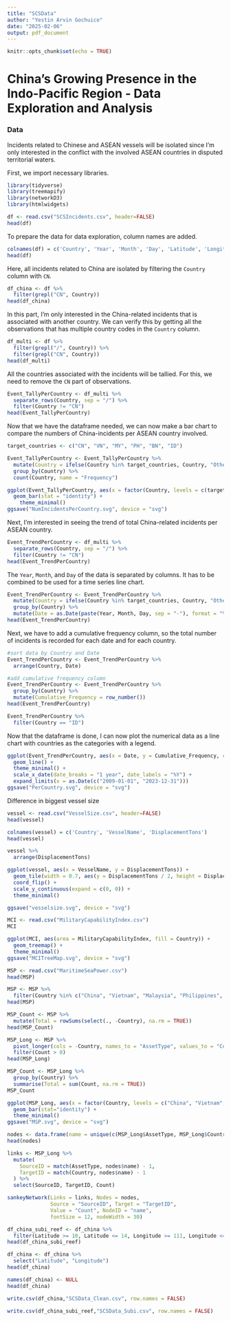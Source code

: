 ```yaml
---
title: "SCSData"
author: "Yestin Arvin Gochuico"
date: "2025-02-06"
output: pdf_document
---
```


```r
knitr::opts_chunk$set(echo = TRUE)
```
# China's Growing Presence in the Indo-Pacific Region  - Data Exploration and Analysis
### Data
Incidents related to Chinese and ASEAN vessels will be isolated since I'm only interested in the conflict with the involved ASEAN countries in disputed territorial waters.

First, we import necessary libraries.
```r
library(tidyverse)
library(treemapify)
library(networkD3)
library(htmlwidgets)
```

```r
df <- read.csv("SCSIncidents.csv", header=FALSE)
head(df)
```
To prepare the data for data exploration, column names are added.
```r
colnames(df) = c('Country', 'Year', 'Month', 'Day', 'Latitude', 'Longitude', 'Level', 'Notes')
head(df)
```
Here, all incidents related to China are isolated by filtering the `Country` column with `CN`.
```r
df_china <- df %>%
  filter(grepl("CN", Country))
head(df_china)
```
In this part, I'm only interested in the China-related incidents that is associated with another country. We can verify this by getting all the observations that has multiple country codes in the `Country` column.
```r
df_multi <- df %>%
  filter(grepl("/", Country)) %>%
  filter(grepl("CN", Country))
head(df_multi)
```
All the countries associated with the incidents will be tallied. For this, we need to remove the `CN` part of observations.
```r
Event_TallyPerCountry <- df_multi %>%
  separate_rows(Country, sep = "/") %>%
  filter(Country != "CN")
head(Event_TallyPerCountry)
```
Now that we have the dataframe needed, we can now make a bar chart to compare the numbers of China-incidents per ASEAN country involved. 
```r
target_countries <- c("CN", "VN", "MY", "PH", "BN", "ID")

Event_TallyPerCountry <- Event_TallyPerCountry %>%
  mutate(Country = ifelse(Country %in% target_countries, Country, "Others")) %>%
  group_by(Country) %>%
  count(Country, name = "Frequency")
```

```r
ggplot(Event_TallyPerCountry, aes(x = factor(Country, levels = c(target_countries, "Others")), y = Frequency)) +
  geom_bar(stat = "identity") +
    theme_minimal()
ggsave("NumIncidentsPerCountry.svg", device = "svg")
```
Next, I'm interested in seeing the trend of total China-related incidents per ASEAN country.
```r
Event_TrendPerCountry <- df_multi %>%
  separate_rows(Country, sep = "/") %>%
  filter(Country != "CN")
head(Event_TrendPerCountry)
```
The `Year`, `Month`, and `Day` of the data is separated by columns. It has to be combined to be used for a time series line chart.
```r
Event_TrendPerCountry <- Event_TrendPerCountry %>%
  mutate(Country = ifelse(Country %in% target_countries, Country, "Others")) %>%
  group_by(Country) %>%
  mutate(Date = as.Date(paste(Year, Month, Day, sep = "-"), format = "%Y-%m-%d"))
head(Event_TrendPerCountry)
```
Next, we have to add a cumulative frequency column, so the total number of incidents is recorded for each date and for each country.
```r
#sort data by Country and Date
Event_TrendPerCountry <- Event_TrendPerCountry %>%
  arrange(Country, Date)

#add cumulative frequency column
Event_TrendPerCountry <- Event_TrendPerCountry %>%
  group_by(Country) %>%
  mutate(Cumulative_Frequency = row_number())
head(Event_TrendPerCountry)
```
```r
Event_TrendPerCountry %>%
  filter(Country == "ID")
```
Now that the dataframe is done, I can now plot the numerical data as a line chart with countries as the categories with a legend.
```r
ggplot(Event_TrendPerCountry, aes(x = Date, y = Cumulative_Frequency, color = Country)) +
  geom_line() +
  theme_minimal() +
  scale_x_date(date_breaks = "1 year", date_labels = "%Y") +
  expand_limits(x = as.Date(c("2009-01-01", "2023-12-31")))
ggsave("PerCountry.svg", device = "svg")
```

Difference in biggest vessel size
```r
vessel <- read.csv("VesselSize.csv", header=FALSE)
head(vessel)
```
```r
colnames(vessel) = c('Country', 'VesselName', 'DisplacementTons')
head(vessel)
```
```r
vessel %>%
  arrange(DisplacementTons)
```

```r
ggplot(vessel, aes(x = VesselName, y = DisplacementTons)) +
  geom_tile(width = 0.7, aes(y = DisplacementTons / 2, height = DisplacementTons)) +
  coord_flip() +
  scale_y_continuous(expand = c(0, 0)) +
  theme_minimal()

ggsave("vesselsize.svg", device = "svg")
```
```r
MCI <- read.csv("MilitaryCapabilityIndex.csv")
MCI
```


```r
ggplot(MCI, aes(area = MilitaryCapabilityIndex, fill = Country)) +
  geom_treemap() +
  theme_minimal()
ggsave("MCITreeMap.svg", device = "svg")
```

```r
MSP <- read.csv("MaritimeSeaPower.csv")
head(MSP)
```
```r
MSP <- MSP %>%
  filter(Country %in% c("China", "Vietnam", "Malaysia", "Philippines", "Brunei", "Indonesia"))
head(MSP)
```
```r
MSP_Count <- MSP %>%
  mutate(Total = rowSums(select(., -Country), na.rm = TRUE))
head(MSP_Count)
```

```r
MSP_Long <- MSP %>%
  pivot_longer(cols = -Country, names_to = "AssetType", values_to = "Count") %>%
  filter(Count > 0)
head(MSP_Long)
```
```r
MSP_Count <- MSP_Long %>%
  group_by(Country) %>%
  summarise(Total = sum(Count, na.rm = TRUE))
MSP_Count
```
```r
ggplot(MSP_Long, aes(x = factor(Country, levels = c("China", "Vietnam", "Philippines", "Malaysia", "Indonesia", "Brunei")), y= Count, fill = Country)) +
  geom_bar(stat="identity") +
  theme_minimal()
ggsave("MSP.svg", device = "svg")
```

```r
nodes <- data.frame(name = unique(c(MSP_Long$AssetType, MSP_Long$Country)))
head(nodes)
```

```r
links <- MSP_Long %>%
  mutate(
    SourceID = match(AssetType, nodes$name) - 1,
    TargetID = match(Country, nodes$name) - 1
  ) %>%
  select(SourceID, TargetID, Count)
```
```r
sankeyNetwork(Links = links, Nodes = nodes,
              Source = "SourceID", Target = "TargetID",
              Value = "Count", NodeID = "name",
              fontSize = 12, nodeWidth = 30)
```


```r
df_china_subi_reef <- df_china %>%
  filter(Latitude >= 10, Latitude <= 14, Longitude >= 111, Longitude <= 115)
head(df_china_subi_reef)
```

```r
df_china <- df_china %>%
  select("Latitude", "Longitude")
head(df_china)
```
```r
names(df_china) <- NULL
head(df_china)
```
```r
write.csv(df_china,"SCSData_Clean.csv", row.names = FALSE)
```
```r
write.csv(df_china_subi_reef,"SCSData_Subi.csv", row.names = FALSE)
```
